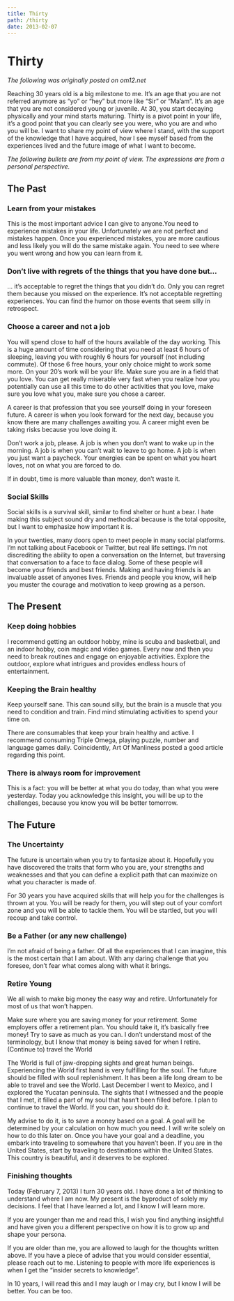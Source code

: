 ```yaml
---
title: Thirty
path: /thirty
date: 2013-02-07
---
```


# Thirty

_The following was originally posted on om12.net_

Reaching 30 years old is a big milestone to me. It’s an age that you are not referred anymore as “yo” or “hey” but more like “Sir” or “Ma’am”. It’s an age that you are not considered young or juvenile. At 30, you start decaying physically and your mind starts maturing. Thirty is a pivot point in your life, it’s a good point that you can clearly see you were, who you are and who you will be. I want to share my point of view where I stand, with the support of the knowledge that I have acquired, how I see myself based from the experiences lived and the future image of what I want to become.

_The following bullets are from my point of view. The expressions are from a personal perspective._


## The Past

### Learn from your mistakes

This is the most important advice I can give to anyone.You need to experience mistakes in your life. Unfortunately we are not perfect and mistakes happen. Once you experienced mistakes, you are more cautious and less likely you will do the same mistake again. You need to see where you went wrong and how you can learn from it.

### Don’t live with regrets of the things that you have done but…

… it’s acceptable to regret the things that you didn’t do. Only you can regret them because you missed on the experience. It’s not acceptable regretting experiences. You can find the humor on those events that seem silly in retrospect.

### Choose a career and not a job

You will spend close to half of the hours available of the day working. This is a huge amount of time considering that you need at least 6 hours of sleeping, leaving you with roughly 6 hours for yourself (not including commute). Of those 6 free hours, your only choice might to work some more. On your 20’s work will be your life. Make sure you are in a field that you love. You can get really miserable very fast when you realize how you potentially can use all this time to do other activities that you love, make sure you love what you, make sure you chose a career.

A career is that profession that you see yourself doing in your foreseen future. A career is when you look forward for the next day, because you know there are many challenges awaiting you. A career might even be taking risks because you love doing it.

Don’t work a job, please. A job is when you don’t want to wake up in the morning. A job is when you can’t wait to leave to go home. A job is when you just want a paycheck. Your energies can be spent on what you heart loves, not on what you are forced to do.

If in doubt, time is more valuable than money, don’t waste it.

### Social Skills

Social skills is a survival skill, similar to find shelter or hunt a bear. I hate making this subject sound dry and methodical because is the total opposite, but I want to emphasize how important it is.

In your twenties, many doors open to meet people in many social platforms. I’m not talking about Facebook or Twitter, but real life settings. I’m not discrediting the ability to open a conversation on the Internet, but traversing that conversation to a face to face dialog. Some of these people will become your friends and best friends. Making and having friends is an invaluable asset of anyones lives. Friends and people you know, will help you muster the courage and motivation to keep growing as a person.

## The Present

### Keep doing hobbies

I recommend getting an outdoor hobby, mine is scuba and basketball, and an indoor hobby, coin magic and video games. Every now and then you need to break routines and engage on enjoyable activities. Explore the outdoor, explore what intrigues and provides endless hours of entertainment.

### Keeping the Brain healthy

Keep yourself sane. This can sound silly, but the brain is a muscle that you need to condition and train. Find mind stimulating activities to spend your time on.

There are consumables that keep your brain healthy and active. I recommend consuming Triple Omega, playing puzzle, number and language games daily. Coincidently, Art Of Manliness posted a good article regarding this point.

### There is always room for improvement

This is a fact: you will be better at what you do today, than what you were yesterday. Today you acknowledge this insight, you will be up to the challenges, because you know you will be better tomorrow.

## The Future

### The Uncertainty

The future is uncertain when you try to fantasize about it. Hopefully you have discovered the traits that form who you are, your strengths and weaknesses and that you can define a explicit path that can maximize on what you character is made of.

For 30 years you have acquired skills that will help you for the challenges is thrown at you. You will be ready for them, you will step out of your comfort zone and you will be able to tackle them. You will be startled, but you will recoup and take control.

### Be a Father (or any new challenge)

I’m not afraid of being a father. Of all the experiences that I can imagine, this is the most certain that I am about. With any daring challenge that you foresee, don’t fear what comes along with what it brings.

### Retire Young

We all wish to make big money the easy way and retire. Unfortunately for most of us that won’t happen.

Make sure where you are saving money for your retirement. Some employers offer a retirement plan. You should take it, it’s basically free money! Try to save as much as you can. I don’t understand most of the terminology, but I know that money is being saved for when I retire.
(Continue to) travel the World

The World is full of jaw-dropping sights and great human beings. Experiencing the World first hand is very fulfilling for the soul. The future should be filled with soul replenishment. It has been a life long dream to be able to travel and see the World. Last December I went to Mexico, and I explored the Yucatan peninsula. The sights that I witnessed and the people that I met, it filled a part of my soul that hasn’t been filled before. I plan to continue to travel the World. If you can, you should do it.

My advise to do it, is to save a money based on a goal. A goal will be determined by your calculation on how much you need. I will write solely on how to do this later on. Once you have your goal and a deadline, you embark into traveling to somewhere that you haven’t been. If you are in the United States, start by traveling to destinations within the United States. This country is beautiful, and it deserves to be explored.

### Finishing thoughts

Today (February 7, 2013) I turn 30 years old. I have done a lot of thinking to understand where I am now. My present is the byproduct of solely my decisions. I feel that I have learned a lot, and I know I will learn more.

If you are younger than me and read this, I wish you find anything insightful and have given you a different perspective on how it is to grow up and shape your persona.

If you are older than me, you are allowed to laugh for the thoughts written above. If you have a piece of advise that you would consider essential, please reach out to me. Listening to people with more life experiences is when I get the “insider secrets to knowledge”.

In 10 years, I will read this and I may laugh or I may cry, but I know I will be better. You can be too.
